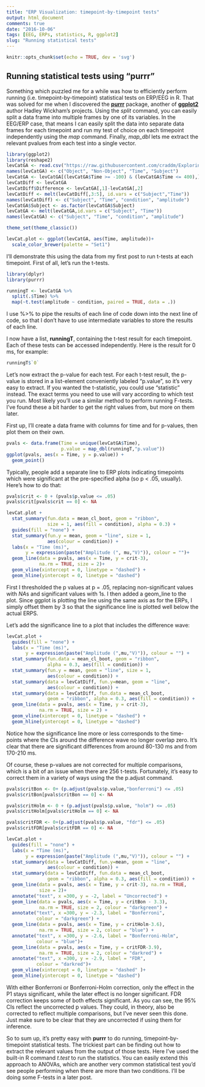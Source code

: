 ```yaml
---
title: "ERP Visualization: timepoint-by-timepoint tests"
output: html_document
comments: true
date: "2016-10-06"
tags: [EEG, ERPs, statistics, R, ggplot2]
slug: "Running statistical tests"
---
```


```r
knitr::opts_chunk$set(echo = TRUE, dev = 'svg')
```

## Running statistical tests using "purrr"

Something which puzzled me for a while was how to efficiently perform running (i.e. timepoint-by-timepoint) statistical tests on ERP/EEG in R. That was solved for me when I discovered the [**purrr**](https://cran.r-project.org/web/packages/purrr/index.html) package, another of [**ggplot2**](https://cran.r-project.org/web/packages/ggplot2/index.html) author Hadley Wickham's projects. Using the *split* command, you can easily split a data frame into multiple frames by one of its variables. In the EEG/ERP case, that means I can easily split the data into separate data frames for each timepoint and run my test of choice on each timepoint independently using the *map* command. Finally, *map_dbl* lets me extract the relevant pvalues from each test into a single vector.

```r
library(ggplot2)
library(reshape2)
levCatGA <- read.csv("https://raw.githubusercontent.com/craddm/ExploringERPs/master/levCatObjNon.csv", header = FALSE)
names(levCatGA) <- c("Object", "Non-Object", "Time", "Subject")
levCatGA <- levCatGA[(levCatGA$Time >= -100) & (levCatGA$Time <= 400),]
levCatDiff <- levCatGA
levCatDiff$Difference <- levCatGA[,1]-levCatGA[,2]
levCatDiff <- melt(levCatDiff[,3:5], id.vars = c("Subject","Time"))
names(levCatDiff) <- c("Subject", "Time", "condition", "amplitude")
levCatGA$Subject <- as.factor(levCatGA$Subject)
levCatGA <- melt(levCatGA,id.vars = c("Subject", "Time"))
names(levCatGA) <- c("Subject", "Time", "condition", "amplitude")

theme_set(theme_classic())

levCat.plot <- ggplot(levCatGA, aes(Time, amplitude))+
  scale_color_brewer(palette = "Set1")
```

I'll demonstrate this using the data from my first post to run t-tests at each timepoint. First of all, let's run the t-tests.

```r
library(dplyr)
library(purrr)

runningT <- levCatGA %>%
  split(.$Time) %>%
  map(~t.test(amplitude ~ condition, paired = TRUE, data = .))
```

I use %>% to pipe the results of each line of code down into the next line of code, so that I don't have to use intermediate variables to store the results of each line. 

I now have a list, **runningT**, containing the t-test result for each timepoint. Each of these tests can be accessed independently. Here is the result for 0 ms, for example:

```r
runningT$`0`
```

Let's now extract the p-value for each test. For each t-test result, the p-value is stored in a list-element conveniently labeled "p.value", so it's very easy to extract. If you wanted the t-statistic, you could use "statistic" instead. The exact terms you need to use will vary according to which test you run. Most likely you'll use a similar method to perform running F-tests. I've found these a bit harder to get the right values from, but more on them later.

First up, I'll create a data frame with columns for time and for p-values, then plot them on their own.

```r
pvals <- data.frame(Time = unique(levCatGA$Time), 
                    p.value = map_dbl(runningT,"p.value"))
ggplot(pvals, aes(x = Time, y = p.value)) +
  geom_point()
```

Typically, people add a separate line to ERP plots indicating timepoints which were significant at the pre-specified alpha (so p < .05, usually). Here's how to do that:

```r

pvals$crit <- 0 + (pvals$p.value <= .05)
pvals$crit[pvals$crit == 0] <- NA

levCat.plot +
  stat_summary(fun.data = mean_cl_boot, geom = "ribbon", 
               size = 1, aes(fill = condition), alpha = 0.3) +
  guides(fill = "none") +
  stat_summary(fun.y = mean, geom = "line", size = 1,
               aes(colour = condition)) +
  labs(x = "Time (ms)",
       y = expression(paste("Amplitude (", mu,"V)")), colour = "")+
  geom_line(data = pvals, aes(x = Time, y = crit-3),
            na.rm = TRUE, size = 2)+
  geom_vline(xintercept = 0, linetype = "dashed") +
  geom_hline(yintercept = 0, linetype = "dashed")

```

First I thresholded the p values at p = .05, replacing non-significant values with *NA*s and significant values with 1s. I then added a geom_line to the plot. Since ggplot is plotting the line using the same axis as for the ERPs, I simply offset them by 3 so that the significance line is plotted well below the actual ERPS.

Let's add the significance line to a plot that includes the difference wave:

```r
levCat.plot +
  guides(fill = "none") +
  labs(x = "Time (ms)",
       y = expression(paste("Amplitude (",mu,"V)")), colour = "") +
  stat_summary(fun.data = mean_cl_boot, geom = "ribbon",
               alpha = 0.3, aes(fill = condition)) +
  stat_summary(fun.y = mean, geom = "line", size = 1,
               aes(colour = condition)) +
  stat_summary(data = levCatDiff, fun.y=mean, geom = "line", 
               aes(colour = condition)) +
  stat_summary(data = levCatDiff, fun.data = mean_cl_boot, 
               geom = "ribbon", alpha = 0.3, aes(fill = condition)) +
  geom_line(data = pvals, aes(x = Time, y = crit-3),
            na.rm = TRUE, size = 2) +
  geom_vline(xintercept = 0, linetype = "dashed") +
  geom_hline(yintercept = 0, linetype = "dashed")
```

Notice how the significance line more or less corresponds to the time-points where the CIs around the difference wave no longer overlap zero. It's clear that there are significant differences from around 80-130 ms and from 170-210 ms. 

Of course, these p-values are not corrected for multiple comparisons, which is a bit of an issue when there are 256 t-tests. Fortunately, it's easy to correct them in a variety of ways using the the p.adjust command.

```r

pvals$critBon <- 0+ (p.adjust(pvals$p.value,"bonferroni") <= .05)
pvals$critBon[pvals$critBon == 0] <- NA

pvals$critHolm <- 0 + (p.adjust(pvals$p.value, "holm") <= .05)
pvals$critHolm[pvals$critHolm == 0] <- NA

pvals$critFDR <- 0+(p.adjust(pvals$p.value, "fdr") <= .05)
pvals$critFDR[pvals$critFDR == 0] <- NA

levCat.plot +
  guides(fill = "none") +
  labs(x = "Time (ms)",
       y = expression(paste("Amplitude (",mu,"V)")), colour = "") +
  stat_summary(data = levCatDiff, fun.y=mean, geom = "line", 
               aes(colour = condition)) +
  stat_summary(data = levCatDiff, fun.data = mean_cl_boot,
               geom = "ribbon", alpha = 0.3, aes(fill = condition)) +
  geom_line(data = pvals, aes(x = Time, y = crit-3), na.rm = TRUE,
            size = 2)+
  annotate("text", x =300, y = -2, label = "Uncorrected") +
  geom_line(data = pvals, aes(x = Time, y = critBon - 3.3),
            na.rm = TRUE, size = 2, colour = "darkgreen") +
  annotate("text", x =300, y = -2.3, label = "Bonferroni",
           colour = "darkgreen") +
  geom_line(data = pvals, aes(x = Time, y = critHolm-3.6),
            na.rm = TRUE, size = 2, colour = "blue") +
  annotate("text", x =300, y = -2.6, label = "Bonferroni-Holm", 
           colour = "blue")+
  geom_line(data = pvals, aes(x = Time, y = critFDR-3.9), 
            na.rm = TRUE, size = 2, colour = "darkred") +
  annotate("text", x =300, y = -2.9, label = "FDR",
           colour = "darkred")+
  geom_vline(xintercept = 0, linetype = "dashed" )+
  geom_hline(yintercept = 0, linetype = "dashed")
```

With either Bonferroni or Bonferroni-Holm correction, only the effect in the P1 stays significant, while the later effect is no longer significant. FDR correction keeps some of both effects significant. As you can see, the 95% CIs reflect the uncorrected p values. They could, in theory, also be corrected to reflect multiple comparisons, but I've never seen this done. Just make sure to be clear that they are uncorrected if using them for inference.

So to sum up, it's pretty easy with **purrr** to do running, timepoint-by-timepoint statistical tests. The trickiest part can be finding out how to extract the relevant values from the output of those tests. Here I've used the built-in R command *t.test* to run the statistics. You can easily extend this approach to ANOVAs, which are another very common statistical test you'd see people performing when there are more than two conditions. I'll be doing some F-tests in a later post.
